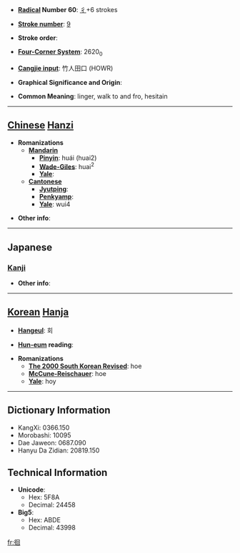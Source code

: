 * '''[[Wiktionary:Chinese radical index| Radical]] Number 60''': [[Wiktionary:Chinese radical index 彳|彳]]+6 strokes

* '''[[Wiktionary:Chinese total strokes index|Stroke number]]''': [[Wiktionary:Chinese total strokes index 9|9]]

* '''Stroke order''': 

* '''[[Wiktionary:Chinese four corner index|Four-Corner System]]''': 2620<sub>0</sub>

* '''[[Wiktionary:Chinese Cangjie index|Cangjie input]]''': 竹人田口 (HOWR)

* '''Graphical Significance and Origin''': 

* '''Common Meaning''': linger, walk to and fro, hesitain

----

== [[Chinese]] [[Hanzi]] ==

* '''Romanizations'''
** '''[[Mandarin]]'''
*** '''[[Pinyin]]''': huái (huai2)
*** '''[[Wade-Giles]]''': huai<sup>2</sup>
*** '''[[Yale]]''': 
** '''[[Cantonese]]'''
*** '''[[Jyutping]]''':
*** '''[[Penkyamp]]''': 
*** '''[[Yale]]''': wui4

* '''Other info''': 

----

==Japanese==
===[[Kanji]]===
{{kanji|on readings=[[かい]] (kai), [[え]] (e)|kun readings=[[さまよう]] (samayou)}}

* '''Other info''':  

----

== [[Korean]] [[Hanja]] ==

* '''[[Hangeul]]''': 회

* '''[[Hun-eum]] reading''': 

* '''Romanizations'''
** '''[[The 2000 South Korean Revised Romanization|The 2000 South Korean Revised]]''': hoe
** '''[[McCune-Reischauer]]''': hoe
** '''[[Yale]]''': hoy

----

== Dictionary Information ==

* KangXi: 0366.150
* Morobashi: 10095
* Dae Jaweon: 0687.090
* Hanyu Da Zidian: 20819.150

== Technical Information ==

* '''Unicode''':
** Hex: 5F8A
** Decimal: 24458
* '''Big5''':
** Hex: ABDE
** Decimal: 43998

[[fr:徊]]